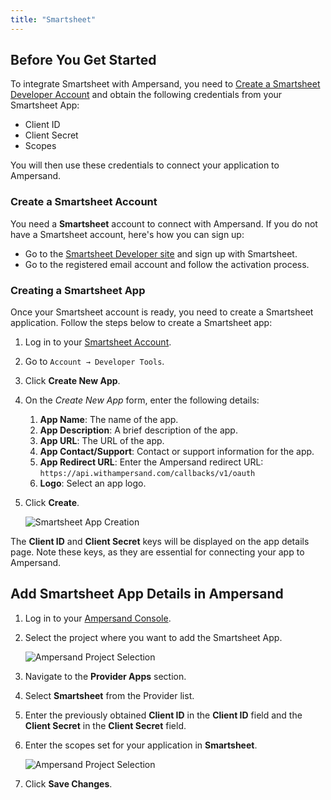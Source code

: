 ```yaml
---
title: "Smartsheet"
---
```


## Before You Get Started

To integrate Smartsheet with Ampersand, you need to [Create a Smartsheet Developer Account](https://developers.smartsheet.com/register/) and obtain the following credentials from your Smartsheet App:

- Client ID
- Client Secret
- Scopes

You will then use these credentials to connect your application to Ampersand.

### Create a Smartsheet Account

You need a **Smartsheet** account to connect with Ampersand. If you do not have a Smartsheet account, here's how you can sign up:

- Go to the [Smartsheet Developer site](https://developers.smartsheet.com/register/) and sign up with Smartsheet.
- Go to the registered email account and follow the activation process.

### Creating a Smartsheet App

Once your Smartsheet account is ready, you need to create a Smartsheet application. Follow the steps below to create a Smartsheet app:

1. Log in to your [Smartsheet Account](https://developers.smartsheet.com/).

2. Go to `Account → Developer Tools`.

3. Click **Create New App**.

4. On the _Create New App_ form, enter the following details:
   1. **App Name**: The name of the app.
   2. **App Description**: A brief description of the app.
   3. **App URL**: The URL of the app.
   4. **App Contact/Support**: Contact or support information for the app.
   5. **App Redirect URL**: Enter the Ampersand redirect URL: `https://api.withampersand.com/callbacks/v1/oauth`
   6. **Logo**: Select an app logo.

5. Click **Create**.

   ![Smartsheet App Creation](https://files.readme.io/2bdccb1-smartsheet1.gif)

The **Client ID** and **Client Secret** keys will be displayed on the app details page. Note these keys, as they are essential for connecting your app to Ampersand.

## Add Smartsheet App Details in Ampersand

1. Log in to your [Ampersand Console](https://console.withampersand.com).

2. Select the project where you want to add the Smartsheet App.

   ![Ampersand Project Selection](https://files.readme.io/66e7c1d-Ampersand.png)

3. Navigate to the **Provider Apps** section.

4. Select **Smartsheet** from the Provider list.

5. Enter the previously obtained **Client ID** in the **Client ID** field and the **Client Secret** in the **Client Secret** field.

6. Enter the scopes set for your application in **Smartsheet**.

   ![Ampersand Project Selection](https://files.readme.io/809a626-smartsheet2.gif)

7. Click **Save Changes**.
